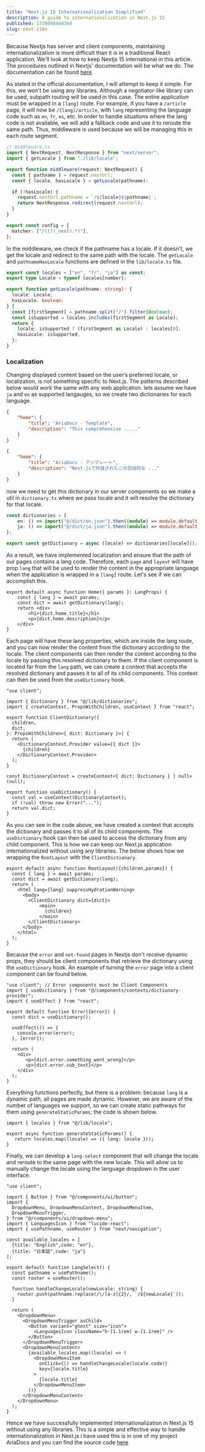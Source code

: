 ```yaml
---
title: "Next.js 15 Internationalization Simplified"
description: A guide to internationalization in Next.js 15
published: 1739098444364
slug: next-i18n
---
```


Because Nextjs has server and client components, maintaining internationalization is more difficult than it is in a traditional React application. We'll look at how to keep Nextjs 15 international in this article. The procedures outlined in Nextjs' documentation will be what we do. The documentation can be found [here](https://nextjs.org/docs/app/building-your-application/routing/internationalization).

As stated in the official documentation, I will attempt to keep it simple. For this, we won't be using any libraries. Although a negotiator-like library can be used, subpath routing will be used in this case. The entire application must be wrapped in a `[lang]` route. For example, if you have a `/article` page, it will now be `/[lang]/article`, with `lang` representing the language code such as `en`, `fr`, `es`, etc. In order to handle situations where the lang code is not available, we will add a fallback code and use it to reroute the same path. Thus, middleware is used because we will be managing this in each route segment.

```ts:middleware.ts
// middleware.ts
import { NextRequest, NextResponse } from "next/server";
import { getLocale } from "./lib/locale";

export function middleware(request: NextRequest) {
  const { pathname } = request.nextUrl;
  const { locale, hasLocale } = getLocale(pathname);

  if (!hasLocale) {
    request.nextUrl.pathname = `/${locale}${pathname}`;
    return NextResponse.redirect(request.nextUrl);
  }
}

export const config = {
  matcher: ["/((?!_next).*)"],
};
```

In the middleware, we check if the pathname has a locale. If it doesn't, we get the locale and redirect to the same path with the locale. The `getLocale` and `pathnameHasLocale` functions are defined in the `lib/locale.ts` file.

```ts:lib/locale.ts
export const locales = ["en", "fr", "ja"] as const;
export type Locale = typeof locales[number];

export function getLocale(pathname: string): {
  locale: Locale;
  hasLocale: boolean;
} {
  const [firstSegment] = pathname.split("/").filter(Boolean);
  const isSupported = locales.includes(firstSegment as Locale);
  return {
    locale: isSupported ? (firstSegment as Locale) : locales[0],
    hasLocale: isSupported,
  };
}
```

### Localization

Changing displayed content based on the user’s preferred locale, or localization, is not something specific to Next.js. The patterns described below would work the same with any web application. lets assume we have `ja` and `en` as supported langauges, so we create two dictionaries for each language.

```json:en.json
{
    "home": {
        "title": "AriaDocs - Template",
        "description": "This comprehensive ....."
    }
}
```

```json:ja.json
{
    "home": {
        "title": "AriaDocs - テンプレート",
        "description": "Next.jsで作成されたこの包括的な ..."
    }
}
```

now we need to get this dictionary in our server components so we make a util in `dictionary.ts` where we pass locale and it will resolve the dictionary for that locale.

```ts:lib/dictionary.ts
const dictionaries = {
    en: () => import("@/dict/en.json").then((module) => module.default),
    ja: () => import("@/dict/ja.json").then((module) => module.default)
};

export const getDictionary = async (locale) => dictionaries[locale]();
```

As a result, we have implemented localization and ensure that the path of our pages contains a lang code. Therefore, each `page` and `layout` will have prop `lang` that will be used to render the content in the appropriate language when the application is wrapped in a `[lang]` route. Let's see if we can accomplish this.

```tsx:pages/[lang]/article.tsx
export default async function Home({ params }: LangProps) {
    const { lang } = await params;
    const dict = await getDictionary(lang);
    return <div>
        <h1>{dict.home.title}</h1>
        <p>{dict.home.description}</p>
    </div>
}
```

Each page will have these lang properties, which are inside the lang route, and you can now render the content from the dictionary according to the locale. The client components can then render the content according to the locale by passing this resolved dictionary to them. If the client component is located far from the `lang` path, we can create a context that accepts the resolved dictionary and passes it to all of its child components. This context can then be used from the `useDictionary` hook.

```tsx
"use client";

import { Dictionary } from "@/lib/dictionaries";
import { createContext, PropsWithChildren, useContext } from "react";

export function ClientDictionary({
  children,
  dict,
}: PropsWithChildren<{ dict: Dictionary }>) {
  return (
    <DictionaryContext.Provider value={{ dict }}>
      {children}
    </DictionaryContext.Provider>
  );
}

const DictionaryContext = createContext<{ dict: Dictionary } | null>(null);

export function useDictionary() {
  const val = useContext(DictionaryContext);
  if (!val) throw new Error("...");
  return val.dict;
}
```

As you can see in the code above, we have created a context that accepts the dictionary and passes it to all of its child components. The `useDictionary` hook can then be used to access the dictionary from any child component. This is how we can keep our Next.js application internationalized without using any libraries. The below shows how we wrapping the `RootLayout` with the `ClientDictionary`.

```tsx:layout.tsx
export default async function RootLayout({children,params}) {
  const { lang } = await params;
  const dict = await getDictionary(lang);
  return (
    <html lang={lang} suppressHydrationWarning>
      <body>
        <ClientDictionary dict={dict}>
            <main>
              {children}
            </main>
        </ClientDictionary>
      </body>
    </html>
  );
}
```

Because the `error` and `not-found` pages in Nextjs don't receive dynamic props, they should be client components that retrieve the dictionary using the `useDictionary` hook. An example of turning the `error` page into a client component can be found below.

```tsx:error.tsx
"use client"; // Error components must be Client Components
import { useDictionary } from "@/components/contexts/dictionary-provider";
import { useEffect } from "react";

export default function Error({error}) {
  const dict = useDictionary();

  useEffect(() => {
    console.error(error);
  }, [error]);

  return (
    <div>
       <p>{dict.error.something_went_wrong}</p>
       <p>{dict.error.sub_text}</p>
    </div>
  );
}
```

Everything functions perfectly, but there is a problem: because `lang` is a dynamic path, all pages are made dynamic. However, we are aware of the number of languages we support, so we can create static pathways for them using `generateStaticParams`; the code is shown below.

```tsx:layout.tsx
import { locales } from "@/lib/locale";

export async function generateStaticParams() {
   return locales.map((locale) => ({ lang: locale }));
}
```

Finally, we can develop a `lang-select` component that will change the locale and reroute to the same page with the new locale. This will allow us to manually change the locale using the language dropdown in the user interface.

```tsx:components/lang-select.tsx
"use client";

import { Button } from "@/components/ui/button";
import {
  DropdownMenu, DropdownMenuContent, DropdownMenuItem, 
  DropdownMenuTrigger,
} from "@/components/ui/dropdown-menu";
import { LanguagesIcon } from "lucide-react";
import { usePathname, useRouter } from "next/navigation";

const available_locales = [
  {title: "English",code: "en"},
  {title: "日本語",code: "ja"}
];

export default function LangSelect() {
  const pathname = usePathname();
  const router = useRouter();

  function handleChangeLocale(newLocale: string) {
    router.push(pathname.replace(/\/[a-z]{2}/, `/${newLocale}`));
  }

  return (
    <DropdownMenu>
      <DropdownMenuTrigger asChild>
        <Button variant="ghost" size="icon">
          <LanguagesIcon className="h-[1.1rem] w-[1.1rem]" />
        </Button>
      </DropdownMenuTrigger>
      <DropdownMenuContent>
        {available_locales.map((locale) => (
          <DropdownMenuItem
            onClick={() => handleChangeLocale(locale.code)}
            key={locale.title}
          >
            {locale.title}
          </DropdownMenuItem>
        ))}
      </DropdownMenuContent>
    </DropdownMenu>
  );
}
```

Hence we have successfully implemented internationalization in Next.js 15 without using any libraries. This is a simple and effective way to handle internationalization in Next.js i have used this is in one of my project AriaDocs and you can find the source code [here](https://github.com/nisabmohd/Aria-Docs/tree/i18n-support)
